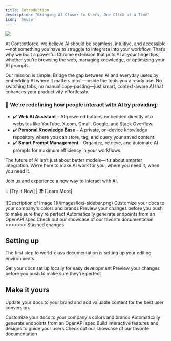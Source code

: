 ```yaml
---
title: Introduction
description: "Bringing AI Closer to Users, One Click at a Time"
icon: 'house'
---
```


<img
  src="/images/lexi-youtube-2.png"
/>

At Contextforce, we believe AI should be seamless, intuitive, and accessible—not something you have to struggle to integrate into your workflow. That’s why we built a powerful Chrome extension that puts AI at your fingertips, whether you’re browsing the web, managing knowledge, or optimizing your AI prompts.

Our mission is simple: Bridge the gap between AI and everyday users by embedding AI where it matters most—inside the tools you already use. No switching tabs, no manual copy-pasting—just smart, context-aware AI that enhances your productivity effortlessly.

### 🚀 We’re redefining how people interact with AI by providing:
* ✔️ **Web AI Assistant** – AI-powered buttons embedded directly into websites like YouTube, X.com, Gmail, Google, and Stack Overflow.
* ✔️ **Personal Knowledge Base** – A private, on-device knowledge repository where you can store, tag, and query your saved content.
* ✔️ **Smart Prompt Management** – Organize, retrieve, and automate AI prompts for maximum efficiency in your workflows.

The future of AI isn’t just about better models—it’s about smarter integration. We’re here to make AI work for you, where you need it, when you need it.

Join us and experience a new way to interact with AI.

💡 [Try It Now] | 🌍 [Learn More]

<CardGroup cols={2}>
  <Card>
    ![Description of Image 1](/images/lexi-sidebar.png)
  </Card>
  <CardGroup title="Features" cols={1}>
    <Card
        title="Customize Style"
        icon="palette"
        href="https://mintlify.com/docs/settings/global"
      >
        Customize your docs to your company's colors and brands
    </Card>
    <Card
      title="Preview Changes"
      icon="image"
      href="https://mintlify.com/docs/development"
    >
      Preview your changes before you push to make sure they're perfect
    </Card>
      <Card
    title="Reference APIs"
    icon="code"
    href="https://mintlify.com/docs/api-playground/openapi"
  >
      Automatically generate endpoints from an OpenAPI spec
    </Card>
      <Card
      title="Get Inspiration"
      icon="stars"
      href="https://mintlify.com/customers"
    >
      Check out our showcase of our favorite documentation
    </Card>
  </CardGroup>
>>>>>>> Stashed changes
</CardGroup>

## Setting up

The first step to world-class documentation is setting up your editing environments.

<CardGroup cols={2}>
  <Card
    title="Edit Your Docs"
    icon="pen-to-square"
    href="https://mintlify.com/docs/quickstart"
  >
    Get your docs set up locally for easy development
  </Card>
  <Card
    title="Preview Changes"
    icon="image"
    href="https://mintlify.com/docs/development"
  >
    Preview your changes before you push to make sure they're perfect
  </Card>
</CardGroup>

## Make it yours

Update your docs to your brand and add valuable content for the best user conversion.

<CardGroup cols={2}>
  <Card
    title="Customize Style"
    icon="palette"
    href="https://mintlify.com/docs/settings/global"
  >
    Customize your docs to your company's colors and brands
  </Card>
  <Card
    title="Reference APIs"
    icon="code"
    href="https://mintlify.com/docs/api-playground/openapi"
  >
    Automatically generate endpoints from an OpenAPI spec
  </Card>
  <Card
    title="Add Components"
    icon="screwdriver-wrench"
    href="https://mintlify.com/docs/content/components/accordions"
  >
    Build interactive features and designs to guide your users
  </Card>
  <Card
    title="Get Inspiration"
    icon="stars"
    href="https://mintlify.com/customers"
  >
    Check out our showcase of our favorite documentation
  </Card>
</CardGroup>
